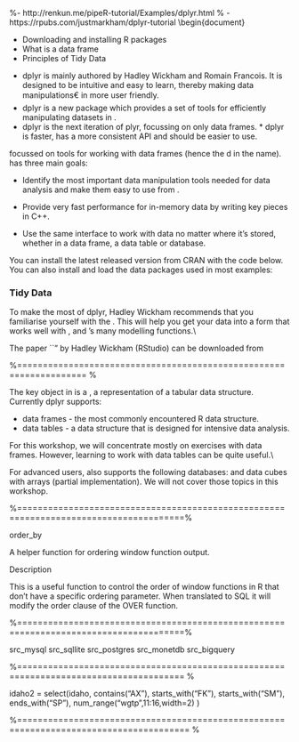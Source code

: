 
%- http://renkun.me/pipeR-tutorial/Examples/dplyr.html
% - https://rpubs.com/justmarkham/dplyr-tutorial
\begin{document}

\tableofcontents
\begin{framed}
This is the draft document for in-session slides.
\end{framed}
\textbf{Pre-requisites}

*  Downloading and installing R packages
*  What is a data frame
*  Principles of Tidy Data

\newpage




\section{dplyr : Grammar of data manipulation}

*  dplyr  is mainly authored by Hadley Wickham and Romain Francois. It is designed to be intuitive and easy to learn, thereby making data manipulations€ in \texttt{R} more user friendly.
*  dplyr is a new package which provides a set of tools for efficiently manipulating datasets in \texttt{R}.
*  dplyr is the next iteration of plyr, focussing on only data frames. *  dplyr is faster, has a more consistent API and should be easier to use. 



\subsection{dplyr : abstract by Hadley Wickham}

\begin{framed}


There are three key ideas that underlie dplyr:

\begin{enumerate}
*  Your time is important, so Romain Francois has written the key pieces in Rcpp to provide blazing fast performance. Performance will only get better over time, especially once we figure out the best way to make the most of multiple processors. 

*  Tabular data is tabular data regardless of where it lives, so you should use the same functions to work with it. 

With dplyr, anything you can do to a local data frame you can also do to a remote database table. PostgreSQL, MySQL, SQLite and Google bigquery support is built-in; adding a new backend is a matter of implementing a handful of S3 methods. 

*  The bottleneck in most data analyses is the time it takes for you to figure out what to do with your data, and dplyr makes this easier by having individual functions that correspond to the most common operations  (group\_by, summarise, mutate, filter, select and arrange). Each function does one only thing, but does it well.
\end{enumerate}
Author: Hadley Wickham
\end{framed}


\subsection{Working with dplyr} \textbf{dplyr} focussed on tools for working with data frames (hence the d in the name). \textbf{dplyr} has three main goals:



*  Identify the most important data manipulation tools needed for data analysis and make them easy to use from \texttt{R}.

*  Provide very fast performance for in-memory data by writing key pieces in C++.

*  Use the same interface to work with data no matter where it's stored, whether in a data frame, a data table or database.

\subsection{Installing dplyr}
You can install the latest released version from CRAN with the code below.
You can also install and load the data packages used in most examples: 
\begin{framed}
\begin{verbatim}
install.packages("dplyr")
install.packages(c("nycflights13", "Lahman"))

library(dplyr) # for functions
library(nycflights13) # for data
\end{verbatim}
\end{framed}

### Tidy Data
To make the most of dplyr, Hadley Wickham recommends that you familiarise yourself with the \textbf{principles of tidy data}. This will help you get your data into a form that works well with \textbf{dplyr}, \textbf{ggplot2} and \texttt{R}'s many modelling functions.\\
\bigskip

\begin{framed}
Three Principles from Hadley Wickham's paper

* [1.] Each variable forms a column, 
* [2.] Each observation forms a row, 
* [3.] Each table/file stores data about one kind of observation.

\end{framed}
\textbf{Remark:}  The paper ``\textit{\textbf{Tidy data}}" by Hadley Wickham (RStudio) can be downloaded from 
\begin{verbatim}
http://vita.had.co.nz/papers/tidy-data.pdf
\end{verbatim}

%=================================================================== %

\subsection{Key data structures}

The key object in \textbf{dplyr} is a \texttt{tbl}, a representation of a tabular data structure. Currently dplyr supports:


*  data frames - the  most commonly encountered R data structure. 
*  data tables - a data structure that is designed for intensive data analysis.


For this workshop, we will concentrate mostly on \textbf{dplyr} exercises with data frames. However, learning to work with data tables can be quite useful.\\

For advanced users, \textbf{dplyr} also supports the following databases: \textit{SQLite, PostgreSQL, Redshift, MySQL/MariaDB, Bigquery, MonetDB} and data cubes with arrays (partial implementation). We will not cover those topics in this workshop.




%======================================================================================%

order\_by 

A helper function for ordering window function output.

Description

This is a useful function to control the order of window functions in R that don’t have a specific
ordering parameter. When translated to SQL it will modify the order clause of the OVER function.

%======================================================================================%

src_mysql
src_sqllite
src_postgres
src_monetdb
src_bigquery

%====================================================================================== %

idaho2 = select(idaho,
contains("AX"),
starts_with("FK"),
starts_with("SM"),
ends_with("SP"),
num_range("wgtp",11:16,width=2)
)

%======================================================================================= %
